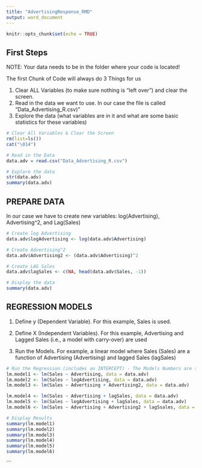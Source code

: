 ```yaml
---
title: "AdvertisingResponse_RMD"
output: word_document
---
```


```r
knitr::opts_chunk$set(echo = TRUE)
```

## First Steps 

NOTE: Your data needs to be in the folder where your code is located!

The first Chunk of Code will always do 3 Things for us

1) Clear ALL Variables (to make sure nothing is "left over") and clear the      screen. 
2) Read in the data we want to use. In our case the file is called              "Data_Advertising_R.csv)"
3) Explore the data (what variables are in it and what are some basic           statistics for these variables)

```r

# Clear All Variables & Clear the Screen
rm(list=ls())
cat("\014")

# Read in the Data
data.adv = read.csv("Data_Advertising_R.csv")

# Explore the data
str(data.adv)
summary(data.adv)
```


## PREPARE DATA
 
In our case we have to create new variables: log(Advertising), Advertising^2, and Lag(Sales)

```r

# Create log Advertising
data.adv$logAdvertising <- log(data.adv$Advertising)

# Create Advertising^2
data.adv$Advertising2 <- (data.adv$Advertising)^2

# Create LAG Sales
data.adv$lagSales <- c(NA, head(data.adv$Sales, -1))

# Display the data
summary(data.adv)
```


## REGRESSION MODELS

1) Define y (Dependent Variable). For this example, Sales is used.

2) Define X (Independent Variables). For this example, Advertising and Lagged    Sales (i.e., a model with carry-over) are used

3) Run the Models. For example, a linear model where Sales (Sales) are a        function of Advertising (Advertising) and lagged Sales (lagSales)

```r

# Run the Regression (includes an INTERCEPT) - The Models Numbers are the ones from the deck
lm.model1 <- lm(Sales ~ Advertising, data = data.adv)
lm.model2 <- lm(Sales ~ logAdvertising, data = data.adv)
lm.model3 <- lm(Sales ~ Advertising + Advertising2, data = data.adv)

lm.model4 <- lm(Sales ~ Advertising + lagSales, data = data.adv)
lm.model5 <- lm(Sales ~ logAdvertising + lagSales, data = data.adv)
lm.model6 <- lm(Sales ~ Advertising + Advertising2 + lagSsales, data = data.adv)

# Display Results
summary(lm.model1)
summary(lm.model2)
summary(lm.model3)
summary(lm.model4)
summary(lm.model5)
summary(lm.model6)
```
```


